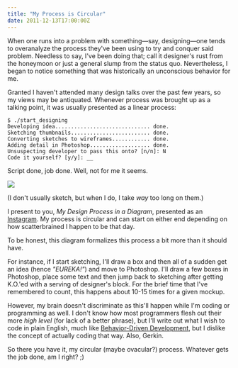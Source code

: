 ```yaml
---
title: "My Process is Circular"
date: 2011-12-13T17:00:00Z
---
```


When one runs into a problem with something—say, designing—one tends to overanalyze the process they've been using to try and conquer said problem. Needless to say, I've been doing that; call it designer's rust from the honeymoon or just a general slump from the status quo. Nevertheless, I began to notice something that was historically an unconscious behavior for me.

Granted I haven't attended many design talks over the past few years, so my views may be antiquated. Whenever process was brought up as a talking point, it was usually presented as a linear process:

~~~ shell
$ ./start_designing
Developing idea.............................. done.
Sketching thumbnails......................... done.
Converting sketches to wireframes............ done.
Adding detail in Photoshop................... done.
Unsuspecting developer to pass this onto? [n/n]: N
Code it yourself? [y/y]: __
~~~

Script done, job done. Well, not for me it seems.

[![](/journal/2011/my-process-is-circular/mpicsketch.jpg)][1]

(I don't usually sketch, but when I do, I take _way_ too long on them.)

I present to you, _My Design Process in a Diagram_, presented as an [Instagram][1]. My process is circular and can start on either end depending on how scatterbrained I happen to be that day.

To be honest, this diagram formalizes this process a bit more than it should have.

For instance, if I start sketching, I'll draw a box and then all of a sudden get an idea (hence _"EUREKA!"_) and move to Photoshop. I'll draw a few boxes in Photoshop, place some text and then jump back to sketching after getting K.O.'ed with a serving of designer's block. For the brief time that I've remembered to count, this happens about 10-15 times for a given mockup.

However, my brain doesn't discriminate as this'll happen while I'm coding or programming as well. I don't know how most programmers flesh out their more _high level_ (for lack of a better phrase), but I'll write out what I wish to code in plain English, much like [Behavior-Driven Development][2], but I dislike the concept of actually coding that way. Also, Gerkin.

So there you have it, my circular (maybe ovacular?) process. Whatever gets the job done, am I right? ;)

[1]: http://instagr.am/p/ZBZsW/
[2]: http://en.wikipedia.org/wiki/Behavior_Driven_Development
